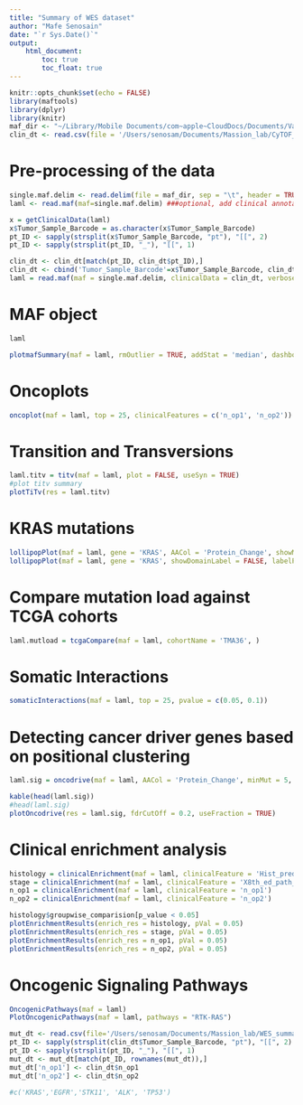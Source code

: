 ```yaml
---
title: "Summary of WES dataset"
author: "Mafe Senosain"
date: "`r Sys.Date()`"
output:
    html_document:
        toc: true
        toc_float: true
---
```


```r
knitr::opts_chunk$set(echo = FALSE)
library(maftools)
library(dplyr)
library(knitr)
maf_dir <- "~/Library/Mobile Documents/com~apple~CloudDocs/Documents/Vanderbilt/Massion_Lab/Projects/CyTOF_ADC_project/Data/WES/TwistWES_Tumor_pipeline.filter.allSamples.maf"
clin_dt <- read.csv(file = '/Users/senosam/Documents/Massion_lab/CyTOF_summary/CDE_TMA36_2021JAN13_SA_MF.csv')
```

# Pre-processing of the data
```r
single.maf.delim <- read.delim(file = maf_dir, sep = "\t", header = TRUE, fill = TRUE, comment.char = "#")
laml <- read.maf(maf=single.maf.delim) ###optional, add clinical annotation file with "clinicalData" argument in read.maf()

x = getClinicalData(laml)
x$Tumor_Sample_Barcode = as.character(x$Tumor_Sample_Barcode)
pt_ID <- sapply(strsplit(x$Tumor_Sample_Barcode, "pt"), "[[", 2)
pt_ID <- sapply(strsplit(pt_ID, "_"), "[[", 1)

clin_dt <- clin_dt[match(pt_ID, clin_dt$pt_ID),]
clin_dt <- cbind('Tumor_Sample_Barcode'=x$Tumor_Sample_Barcode, clin_dt)
laml = read.maf(maf = single.maf.delim, clinicalData = clin_dt, verbose = F)
```

# MAF object
```r
laml
```

```r
plotmafSummary(maf = laml, rmOutlier = TRUE, addStat = 'median', dashboard = TRUE, titvRaw = FALSE)
```

# Oncoplots
```r
oncoplot(maf = laml, top = 25, clinicalFeatures = c('n_op1', 'n_op2'))
```

# Transition and Transversions
```r
laml.titv = titv(maf = laml, plot = FALSE, useSyn = TRUE)
#plot titv summary
plotTiTv(res = laml.titv)
```

# KRAS mutations
```r
lollipopPlot(maf = laml, gene = 'KRAS', AACol = 'Protein_Change', showMutationRate = TRUE)
lollipopPlot(maf = laml, gene = 'KRAS', showDomainLabel = FALSE, labelPos = 'all')
```

# Compare mutation load against TCGA cohorts
```r
laml.mutload = tcgaCompare(maf = laml, cohortName = 'TMA36', )
```

# Somatic Interactions
```r
somaticInteractions(maf = laml, top = 25, pvalue = c(0.05, 0.1))
```

# Detecting cancer driver genes based on positional clustering

```r
laml.sig = oncodrive(maf = laml, AACol = 'Protein_Change', minMut = 5, pvalMethod = 'zscore')
```

```r
kable(head(laml.sig))
#head(laml.sig)
plotOncodrive(res = laml.sig, fdrCutOff = 0.2, useFraction = TRUE)
```

# Clinical enrichment analysis
```r
histology = clinicalEnrichment(maf = laml, clinicalFeature = 'Hist_predominant')
stage = clinicalEnrichment(maf = laml, clinicalFeature = 'X8th_ed_path_stage')
n_op1 = clinicalEnrichment(maf = laml, clinicalFeature = 'n_op1')
n_op2 = clinicalEnrichment(maf = laml, clinicalFeature = 'n_op2')
```

```r
histology$groupwise_comparision[p_value < 0.05]
plotEnrichmentResults(enrich_res = histology, pVal = 0.05)
plotEnrichmentResults(enrich_res = stage, pVal = 0.05)
plotEnrichmentResults(enrich_res = n_op1, pVal = 0.05)
plotEnrichmentResults(enrich_res = n_op2, pVal = 0.05)
```

# Oncogenic Signaling Pathways
```r
OncogenicPathways(maf = laml)
PlotOncogenicPathways(maf = laml, pathways = "RTK-RAS")
```

```r
mut_dt <- read.csv(file='/Users/senosam/Documents/Massion_lab/WES_summary/summary/binaryWES.csv', row.names = 1)
pt_ID <- sapply(strsplit(clin_dt$Tumor_Sample_Barcode, "pt"), "[[", 2)
pt_ID <- sapply(strsplit(pt_ID, "_"), "[[", 1)
mut_dt <- mut_dt[match(pt_ID, rownames(mut_dt)),]
mut_dt['n_op1'] <- clin_dt$n_op1
mut_dt['n_op2'] <- clin_dt$n_op2
```

```r
#c('KRAS','EGFR','STK11', 'ALK', 'TP53')
```
